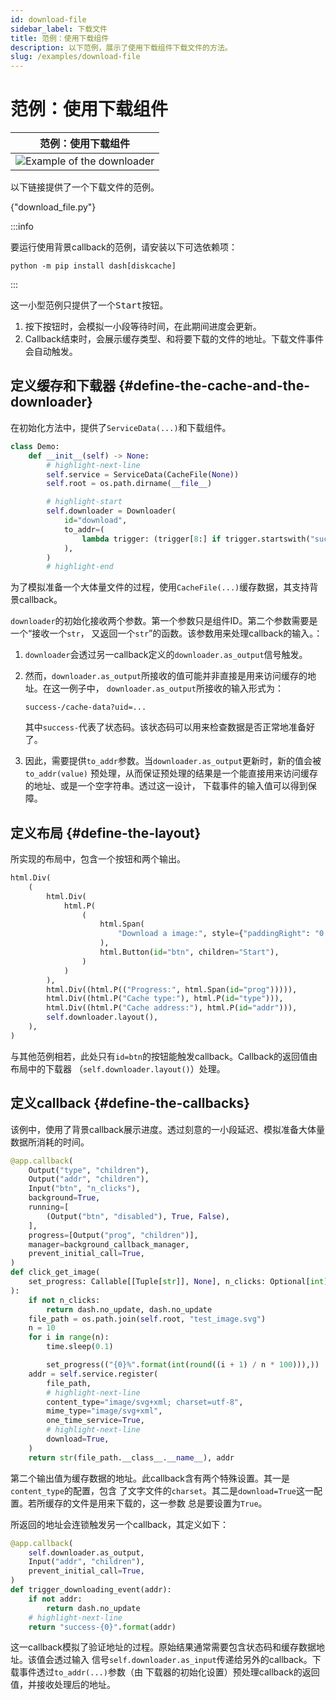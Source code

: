 ```yaml
---
id: download-file
sidebar_label: 下载文件
title: 范例：使用下载组件
description: 以下范例，展示了使用下载组件下载文件的方法。
slug: /examples/download-file
---
```




# 范例：使用下载组件

<div className="float-right indark-inv">

|                           范例：使用下载组件                           |
| :--------------------------------------------------------------------: |
| ![Example of the downloader](/img/examples/example-download-file.webp) |

</div>

以下链接提供了一个下载文件的范例。

<p>
  <DarkButton to={demoURL("download_file.py")} icon={mdiLanguagePython}>
    {"download_file.py"}
  </DarkButton>
</p>

<div className="d-flow-root">

:::info

要运行使用背景callback的范例，请安装以下可选依赖项：

```shell
python -m pip install dash[diskcache]
```

:::

</div>

这一小型范例只提供了一个<kbd>Start</kbd>按钮。

1. 按下按钮时，会模拟一小段等待时间，在此期间进度会更新。
2. Callback结束时，会展示缓存类型、和将要下载的文件的地址。下载文件事件会自动触发。

## 定义缓存和下载器 {#define-the-cache-and-the-downloader}

在初始化方法中，提供了`ServiceData(...)`和下载组件。

```python showLineNumbers
class Demo:
    def __init__(self) -> None:
        # highlight-next-line
        self.service = ServiceData(CacheFile(None))
        self.root = os.path.dirname(__file__)

        # highlight-start
        self.downloader = Downloader(
            id="download",
            to_addr=(
                lambda trigger: (trigger[8:] if trigger.startswith("success-") else "")
            ),
        )
        # highlight-end
```

为了模拟准备一个大体量文件的过程，使用`CacheFile(...)`缓存数据，其支持背景callback。

`downloader`的初始化接收两个参数。第一个参数只是组件ID。第二个参数需要是一个“接收一个`str`，
又返回一个`str`”的函数。该参数用来处理callback的输入。：

1. `downloader`会透过另一callback定义的`downloader.as_output`信号触发。
2. 然而，`downloader.as_output`所接收的值可能并非直接是用来访问缓存的地址。在这一例子中，
   `downloader.as_output`所接收的输入形式为：

   ```
   success-/cache-data?uid=...
   ```

   其中`success-`代表了状态码。该状态码可以用来检查数据是否正常地准备好了。

3. 因此，需要提供`to_addr`参数。当`downloader.as_output`更新时，新的值会被`to_addr(value)`
   预处理，从而保证预处理的结果是一个能直接用来访问缓存的地址、或是一个空字符串。透过这一设计，
   下载事件的输入值可以得到保障。

## 定义布局 {#define-the-layout}

所实现的布局中，包含一个按钮和两个输出。

```python showLineNumbers
html.Div(
    (
        html.Div(
            html.P(
                (
                    html.Span(
                        "Download a image:", style={"paddingRight": "0.5rem"}
                    ),
                    html.Button(id="btn", children="Start"),
                )
            )
        ),
        html.Div((html.P(("Progress:", html.Span(id="prog"))))),
        html.Div((html.P("Cache type:"), html.P(id="type"))),
        html.Div((html.P("Cache address:"), html.P(id="addr"))),
        self.downloader.layout(),
    ),
)
```

与其他范例相若，此处只有`id=btn`的按钮能触发callback。Callback的返回值由布局中的下载器
（`self.downloader.layout()`）处理。

## 定义callback {#define-the-callbacks}

该例中，使用了背景callback展示进度。透过刻意的一小段延迟、模拟准备大体量数据所消耗的时间。

```python showLineNumbers
@app.callback(
    Output("type", "children"),
    Output("addr", "children"),
    Input("btn", "n_clicks"),
    background=True,
    running=[
        (Output("btn", "disabled"), True, False),
    ],
    progress=[Output("prog", "children")],
    manager=background_callback_manager,
    prevent_initial_call=True,
)
def click_get_image(
    set_progress: Callable[[Tuple[str]], None], n_clicks: Optional[int]
):
    if not n_clicks:
        return dash.no_update, dash.no_update
    file_path = os.path.join(self.root, "test_image.svg")
    n = 10
    for i in range(n):
        time.sleep(0.1)

        set_progress(("{0}%".format(int(round((i + 1) / n * 100))),))
    addr = self.service.register(
        file_path,
        # highlight-next-line
        content_type="image/svg+xml; charset=utf-8",
        mime_type="image/svg+xml",
        one_time_service=True,
        # highlight-next-line
        download=True,
    )
    return str(file_path.__class__.__name__), addr
```

第二个输出值为缓存数据的地址。此callback含有两个特殊设置。其一是`content_type`的配置，包含
了文字文件的`charset`。其二是`download=True`这一配置。若所缓存的文件是用来下载的，这一参数
总是要设置为`True`。


所返回的地址会连锁触发另一个callback，其定义如下：

```python showLineNumbers
@app.callback(
    self.downloader.as_output,
    Input("addr", "children"),
    prevent_initial_call=True,
)
def trigger_downloading_event(addr):
    if not addr:
        return dash.no_update
    # highlight-next-line
    return "success-{0}".format(addr)
```

这一callback模拟了验证地址的过程。原始结果通常需要包含状态码和缓存数据地址。该值会透过输入
信号`self.downloader.as_input`传递给另外的callback。下载事件透过`to_addr(...)`参数（由
下载器的初始化设置）预处理callback的返回值，并接收处理后的地址。
